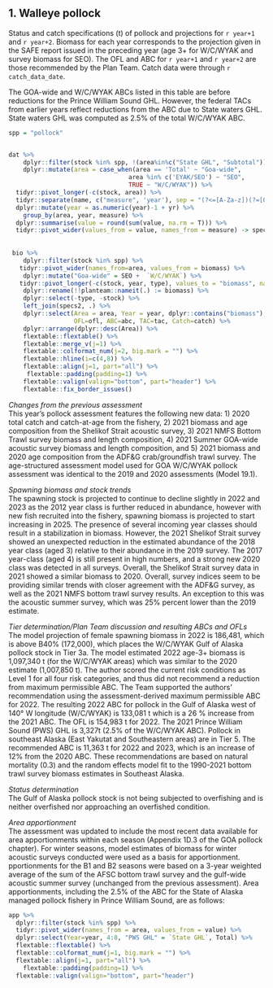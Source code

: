 ## 1. Walleye pollock


Status and catch specifications (t) of pollock and projections for `r year+1` and `r year+2`. 
Biomass for each year corresponds to the projection given in the SAFE report issued in the preceding year (age 3+ for W/C/WYAK and survey biomass for SEO). 
The OFL and ABC for `r year+1` and `r year+2` are those recommended by the Plan Team. 
Catch data were through `r catch_data_date`. 

The GOA-wide and W/C/WYAK ABCs listed in this table are before reductions for the Prince William Sound GHL. 
However, the federal TACs from earlier years reflect reductions from the ABC due to State waters GHL. 
State waters GHL was computed as 2.5% of the total W/C/WYAK ABC.

```r
spp = "pollock"


dat %>% 
    dplyr::filter(stock %in% spp, !(area%in%c("State GHL", "Subtotal"))) %>% 
    dplyr::mutate(area = case_when(area == 'Total' ~ "Goa-wide",
                                 area %in% c('EYAK/SEO') ~ "SEO",
                                 TRUE ~ "W/C/WYAK")) %>% 
  tidyr::pivot_longer(-c(stock, area)) %>% 
  tidyr::separate(name, c("measure", 'year'), sep = "(?<=[A-Za-z])(?=[0-9])" ) %>% 
  dplyr::mutate(year = as.numeric(year)-1 + yr) %>% 
    group_by(area, year, measure) %>% 
  dplyr::summarise(value = round(sum(value, na.rm = T))) %>% 
  tidyr::pivot_wider(values_from = value, names_from = measure) -> specs2
    
  
 bio %>% 
    dplyr::filter(stock %in% spp) %>% 
   tidyr::pivot_wider(names_from=area, values_from = biomass) %>% 
    dplyr::mutate("Goa-wide" = SEO +  `W/C/WYAK`) %>% 
   tidyr::pivot_longer(-c(stock, year, type), values_to = "biomass", names_to = "area") %>% 
    dplyr::rename(!!planteam::nameit(.) := biomass) %>% 
    dplyr::select(-type, -stock) %>% 
    left_join(specs2, .) %>% 
    dplyr::select(Area = area, Year = year, dplyr::contains("biomass"), 
                  OFL=ofl, ABC=abc, TAC=tac, Catch=catch) %>% 
    dplyr::arrange(dplyr::desc(Area)) %>%
    flextable::flextable() %>% 
    flextable::merge_v(j=1) %>% 
    flextable::colformat_num(j=2, big.mark = "") %>% 
    flextable::hline(i=c(4,8)) %>% 
    flextable::align(j=1, part="all") %>% 
     flextable::padding(padding=1) %>% 
    flextable::valign(valign="bottom", part="header") %>% 
    flextable::fix_border_issues() 

```



*Changes from the previous assessment*  
This year’s pollock assessment features the following new data: 
1) 2020 total catch and catch-at-age from the fishery, 
2) 2021 biomass and age composition from the Shelikof Strait acoustic survey, 
3) 2021 NMFS Bottom Trawl survey biomass and length composition, 
4) 2021 Summer GOA-wide acoustic survey biomass and length composition, 
and 5) 2021 biomass and 2020 age composition from the ADF&G crab/groundfish trawl survey.
The age-structured assessment model used for GOA W/C/WYAK pollock assessment was identical to the 2019 and 2020 assessments (Model 19.1).

*Spawning biomass and stock trends*  
The spawning stock is projected to continue to decline slightly in 2022 and 2023 as the 2012 year class is
further reduced in abundance, however with new fish recruited into the fishery, spawning biomass is
projected to start increasing in 2025. The presence of several incoming year classes should result in a
stabilization in biomass. However, the 2021 Shelikof Strait survey showed an unexpected reduction in the
estimated abundance of the 2018 year class (aged 3) relative to their abundance in the 2019 survey. The
2017 year-class (aged 4) is still present in high numbers, and a strong new 2020 class was detected in all
surveys. Overall, the Shelikof Strait survey data in 2021 showed a similar biomass to 2020. Overall,
survey indices seem to be providing similar trends with closer agreement with the ADF&G survey, as
well as the 2021 NMFS bottom trawl survey results. An exception to this was the acoustic summer
survey, which was 25% percent lower than the 2019 estimate.

*Tier determination/Plan Team discussion and resulting ABCs and OFLs*  
The model projection of female spawning biomass in 2022 is 186,481, which is above B40% (172,000),
which places the W/C/WYAK Gulf of Alaska pollock stock in Tier 3a. 
The model estimated 2022 age-3+ biomass is 1,097,340 t (for the W/C/WYAK areas) which was similar to the 2020 estimate (1,007,850 t). 
The author scored the current risk conditions as Level 1 for all four risk categories, and thus did not
recommend a reduction from maximum permissible ABC.
The Team supported the authors’ recommendation using the assessment-derived maximum permissible
ABC for 2022. The resulting 2022 ABC for pollock in the Gulf of Alaska west of 140° W longitude
(W/C/WYAK) is 133,081 t which is a 26 % increase from the 2021 ABC. 
The OFL is 154,983 t for 2022.
The 2021 Prince William Sound (PWS) GHL is 3,327t (2.5% of the W/C/WYAK ABC).
Pollock in southeast Alaska (East Yakutat and Southeastern areas) are in Tier 5. 
The recommended ABC is 11,363 t for 2022 and 2023, which is an increase of 12% from the 2020 ABC. 
These recommendations are based on natural mortality (0.3) and the random effects model fit to the 1990-2021 bottom trawl survey biomass estimates in Southeast Alaska.

*Status determination*  
The Gulf of Alaska pollock stock is not being subjected to overfishing and is neither overfished nor
approaching an overfished condition.

*Area apportionment*  
The assessment was updated to include the most recent data available for area apportionments within each
season (Appendix 1D.3 of the GOA pollock chapter). 
For winter seasons, model estimates of biomass for winter acoustic surveys conducted were used as a basis for apportionment. 
pportionments for the B1 and B2 seasons were based on a 3-year weighted average of the sum of the AFSC bottom trawl survey and the
gulf-wide acoustic summer survey (unchanged from the previous assessment). 
Area apportionments, including the 2.5% of the ABC for the State of Alaska managed pollock fishery in Prince William Sound, are as follows:

```r
app %>% 
  dplyr::filter(stock %in% spp) %>% 
  tidyr::pivot_wider(names_from = area, values_from = value) %>% 
  dplyr::select(Year=year, 4:8, "PWS GHL" = `State GHL`, Total) %>% 
  flextable::flextable() %>% 
  flextable::colformat_num(j=1, big.mark = "") %>% 
  flextable::align(j=1, part="all") %>% 
    flextable::padding(padding=1) %>% 
  flextable::valign(valign="bottom", part="header")
```

